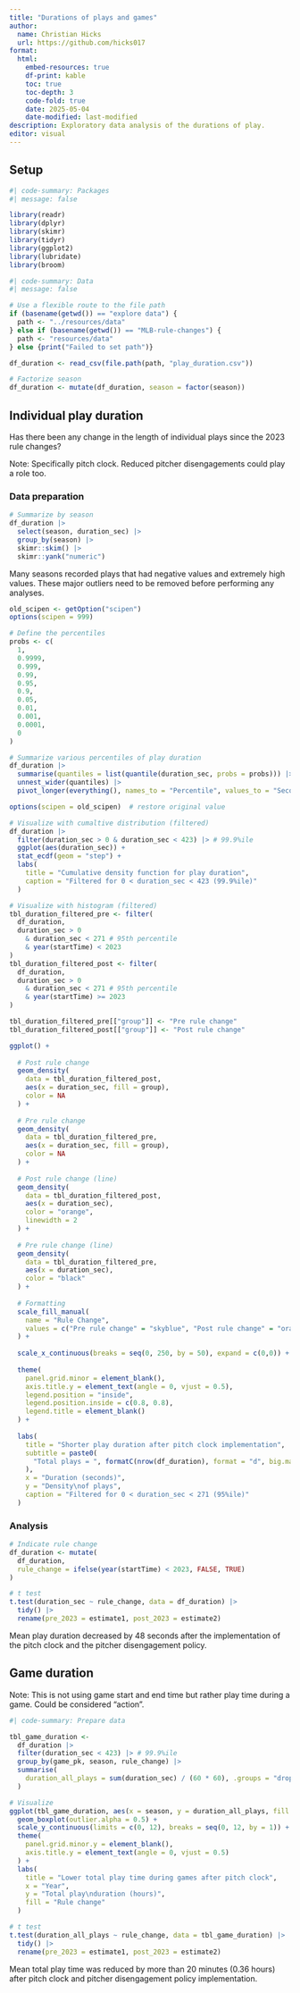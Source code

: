 ```yaml
---
title: "Durations of plays and games"
author:
  name: Christian Hicks
  url: https://github.com/hicks017
format:
  html:
    embed-resources: true
    df-print: kable
    toc: true
    toc-depth: 3
    code-fold: true
    date: 2025-05-04
    date-modified: last-modified
description: Exploratory data analysis of the durations of play.
editor: visual
---
```


## Setup

```r
#| code-summary: Packages
#| message: false

library(readr)
library(dplyr)
library(skimr)
library(tidyr)
library(ggplot2)
library(lubridate)
library(broom)
```

```r
#| code-summary: Data
#| message: false

# Use a flexible route to the file path
if (basename(getwd()) == "explore data") {
  path <- "../resources/data"
} else if (basename(getwd()) == "MLB-rule-changes") {
  path <- "resources/data"
} else {print("Failed to set path")}

df_duration <- read_csv(file.path(path, "play_duration.csv"))

# Factorize season
df_duration <- mutate(df_duration, season = factor(season))
```

## Individual play duration

Has there been any change in the length of individual plays since the 2023 rule changes?

Note: Specifically pitch clock. Reduced pitcher disengagements could play a role too.

### Data preparation

```r
# Summarize by season
df_duration |>
  select(season, duration_sec) |>
  group_by(season) |>
  skimr::skim() |>
  skimr::yank("numeric")
```

Many seasons recorded plays that had negative values and extremely high values. These major outliers need to be removed before performing any analyses.

```r
old_scipen <- getOption("scipen")
options(scipen = 999)

# Define the percentiles
probs <- c(
  1,
  0.9999,
  0.999,
  0.99,
  0.95,
  0.9,
  0.05,
  0.01,
  0.001,
  0.0001,
  0
)

# Summarize various percentiles of play duration
df_duration |>
  summarise(quantiles = list(quantile(duration_sec, probs = probs))) |>
  unnest_wider(quantiles) |>
  pivot_longer(everything(), names_to = "Percentile", values_to = "Seconds")

options(scipen = old_scipen)  # restore original value

# Visualize with cumaltive distribution (filtered)
df_duration |>
  filter(duration_sec > 0 & duration_sec < 423) |> # 99.9%ile
  ggplot(aes(duration_sec)) +
  stat_ecdf(geom = "step") +
  labs(
    title = "Cumulative density function for play duration",
    caption = "Filtered for 0 < duration_sec < 423 (99.9%ile)"
  )

# Visualize with histogram (filtered)
tbl_duration_filtered_pre <- filter(
  df_duration,
  duration_sec > 0
    & duration_sec < 271 # 95th percentile
    & year(startTime) < 2023
)
tbl_duration_filtered_post <- filter(
  df_duration,
  duration_sec > 0
    & duration_sec < 271 # 95th percentile
    & year(startTime) >= 2023
)

tbl_duration_filtered_pre[["group"]] <- "Pre rule change"
tbl_duration_filtered_post[["group"]] <- "Post rule change"

ggplot() +
  
  # Post rule change
  geom_density(
    data = tbl_duration_filtered_post,
    aes(x = duration_sec, fill = group),
    color = NA
  ) +
  
  # Pre rule change
  geom_density(
    data = tbl_duration_filtered_pre,
    aes(x = duration_sec, fill = group),
    color = NA
  ) +
  
  # Post rule change (line)
  geom_density(
    data = tbl_duration_filtered_post,
    aes(x = duration_sec),
    color = "orange",
    linewidth = 2
  ) +
  
  # Pre rule change (line)
  geom_density(
    data = tbl_duration_filtered_pre,
    aes(x = duration_sec),
    color = "black"
  ) +
  
  # Formatting
  scale_fill_manual(
    name = "Rule Change",
    values = c("Pre rule change" = "skyblue", "Post rule change" = "orange")
  ) +
  
  scale_x_continuous(breaks = seq(0, 250, by = 50), expand = c(0,0)) +
  
  theme(
    panel.grid.minor = element_blank(),
    axis.title.y = element_text(angle = 0, vjust = 0.5),
    legend.position = "inside",
    legend.position.inside = c(0.8, 0.8),
    legend.title = element_blank()
  ) +
  
  labs(
    title = "Shorter play duration after pitch clock implementation",
    subtitle = paste0(
      "Total plays = ", formatC(nrow(df_duration), format = "d", big.mark = ",")
    ),
    x = "Duration (seconds)",
    y = "Density\nof plays",
    caption = "Filtered for 0 < duration_sec < 271 (95%ile)"
  )
```

### Analysis

```r
# Indicate rule change
df_duration <- mutate(
  df_duration,
  rule_change = ifelse(year(startTime) < 2023, FALSE, TRUE)
)

# t test
t.test(duration_sec ~ rule_change, data = df_duration) |>
  tidy() |>
  rename(pre_2023 = estimate1, post_2023 = estimate2)
```

Mean play duration decreased by 48 seconds after the implementation of the pitch clock and the pitcher disengagement policy.

## Game duration

Note: This is not using game start and end time but rather play time during a game. Could be considered "action".

```r
#| code-summary: Prepare data

tbl_game_duration <- 
  df_duration |>
  filter(duration_sec < 423) |> # 99.9%ile
  group_by(game_pk, season, rule_change) |>
  summarise(
    duration_all_plays = sum(duration_sec) / (60 * 60), .groups = "drop" # Output in hours
  )

```

```r
# Visualize
ggplot(tbl_game_duration, aes(x = season, y = duration_all_plays, fill = rule_change)) +
  geom_boxplot(outlier.alpha = 0.5) +
  scale_y_continuous(limits = c(0, 12), breaks = seq(0, 12, by = 1)) +
  theme(
    panel.grid.minor.y = element_blank(),
    axis.title.y = element_text(angle = 0, vjust = 0.5)
  ) +
  labs(
    title = "Lower total play time during games after pitch clock",
    x = "Year",
    y = "Total play\nduration (hours)",
    fill = "Rule change"
  )

# t test
t.test(duration_all_plays ~ rule_change, data = tbl_game_duration) |>
  tidy() |>
  rename(pre_2023 = estimate1, post_2023 = estimate2)
```

Mean total play time was reduced by more than 20 minutes (0.36 hours) after pitch clock and pitcher disengagement policy implementation.
